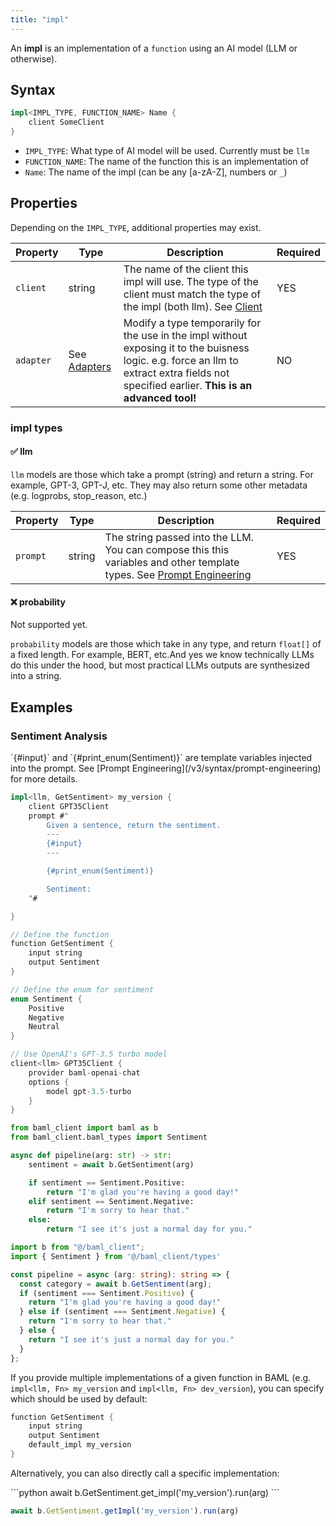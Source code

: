```yaml
---
title: "impl"
---
```


An **impl** is an implementation of a `function` using an AI model (LLM or otherwise).

## Syntax

```rust
impl<IMPL_TYPE, FUNCTION_NAME> Name {
    client SomeClient
}
```

- `IMPL_TYPE`: What type of AI model will be used. Currently must be `llm`
- `FUNCTION_NAME`: The name of the function this is an implementation of
- `Name`: The name of the impl (can be any [a-zA-Z], numbers or `_`)

## Properties

Depending on the `IMPL_TYPE`, additional properties may exist.

| Property  | Type                                         | Description                                                                                                                                                                                 | Required |
| --------- | -------------------------------------------- | ------------------------------------------------------------------------------------------------------------------------------------------------------------------------------------------- | -------- |
| `client`  | string                                       | The name of the client this impl will use. The type of the client must match the type of the impl (both llm). See [Client](/v3/syntax/client)                                               | YES      |
| `adapter` | See [Adapters](/v3/syntax/function-adapters) | Modify a type temporarily for the use in the impl without exposing it to the buisness logic. e.g. force an llm to extract extra fields not specified earlier. **This is an advanced tool!** | NO       |

### impl types

#### ✅ llm

`llm` models are those which take a prompt (string) and return a string. For example, GPT-3, GPT-J, etc.
They may also return some other metadata (e.g. logprobs, stop_reason, etc.)

| Property | Type   | Description                                                                                                                                           | Required |
| -------- | ------ | ----------------------------------------------------------------------------------------------------------------------------------------------------- | -------- |
| `prompt` | string | The string passed into the LLM. You can compose this this variables and other template types. See [Prompt Engineering](/v3/syntax/prompt-engineering) | YES      |

#### ❌ probability

Not supported yet.

`probability` models are those which take in any type, and return `float[]` of a fixed length. For example, BERT, etc.And yes we know technically LLMs do this under the hood, but most practical LLMs outputs are synthesized into a string.

## Examples

### Sentiment Analysis

<Steps>
<Step title="Defining in baml">

<Info>
`{#input}` and `{#print_enum(Sentiment)}` are template variables injected into the prompt. See [Prompt Engineering](/v3/syntax/prompt-engineering) for more details.
</Info>

```rust baml_src/my_file.baml
impl<llm, GetSentiment> my_version {
    client GPT35Client
    prompt #"
        Given a sentence, return the sentiment.
        ---
        {#input}
        ---

        {#print_enum(Sentiment)}

        Sentiment:
    "#

}

// Define the function
function GetSentiment {
    input string
    output Sentiment
}

// Define the enum for sentiment
enum Sentiment {
    Positive
    Negative
    Neutral
}

// Use OpenAI's GPT-3.5 turbo model
client<llm> GPT35Client {
    provider baml-openai-chat
    options {
        model gpt-3.5-turbo
    }
}
```

</Step>
<Step title="Using the generated code">

<CodeGroup>

```python
from baml_client import baml as b
from baml_client.baml_types import Sentiment

async def pipeline(arg: str) -> str:
    sentiment = await b.GetSentiment(arg)

    if sentiment == Sentiment.Positive:
        return "I'm glad you're having a good day!"
    elif sentiment == Sentiment.Negative:
        return "I'm sorry to hear that."
    else:
        return "I see it's just a normal day for you."

```

```typescript
import b from "@/baml_client";
import { Sentiment } from '@/baml_client/types'

const pipeline = async (arg: string): string => {
  const category = await b.GetSentiment(arg);
  if (sentiment === Sentiment.Positive) {
    return "I'm glad you're having a good day!"
  } else if (sentiment === Sentiment.Negative) {
    return "I'm sorry to hear that."
  } else {
    return "I see it's just a normal day for you."
  }
};
```

</CodeGroup>
</Step>

<Step title="Calling a specific implementation of a function">

If you provide multiple implementations of a given function in BAML (e.g. `impl<llm, Fn> my_version` and `impl<llm, Fn> dev_version`), you can specify which should be used by default:

```rust BAML
function GetSentiment {
    input string
    output Sentiment
    default_impl my_version
}
```

Alternatively, you can also directly call a specific implementation:

<CodeGroup>
```python
await b.GetSentiment.get_impl('my_version').run(arg)
```

```typescript
await b.GetSentiment.getImpl('my_version').run(arg)
```
</CodeGroup>

</Step>
</Steps>
